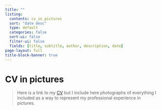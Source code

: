 ```yaml
---
title: ""
listing:
  contents: cv_in_pictures
  sort: "date desc"
  type: default
  categories: false
  sort-ui: false
  filter-ui: false
  fields: [title, subtitle, author, description, date] 
page-layout: full
title-block-banner: true
---
```


# CV in pictures 

> Here is a link to my [CV](/docs/gabriela_palomo_cv.pdf) but I include here photographs of everything I included as a way to represent my professional experience in pictures. 


